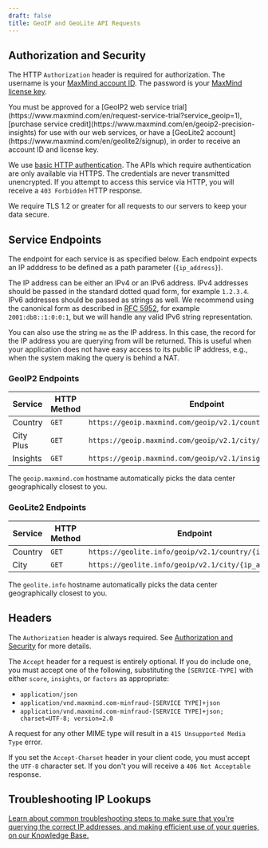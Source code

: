 ```yaml
---
draft: false
title: GeoIP and GeoLite API Requests
---
```


## Authorization and Security

The HTTP `Authorization` header is required for authorization. The username is
your
[MaxMind account ID](https://www.maxmind.com/en/accounts/current/license-key).
The password is your
[MaxMind license key](https://www.maxmind.com/en/accounts/current/license-key).

<Alert type="warning">
  You must be approved for a [GeoIP2 web service
  trial](https://www.maxmind.com/en/request-service-trial?service_geoip=1),
  [purchase service credit](https://www.maxmind.com/en/geoip2-precision-insights)
  for use with our web services, or have a [GeoLite2
  account](https://www.maxmind.com/en/geolite2/signup), in order to receive an
  account ID and license key.
</Alert>

We use
[basic HTTP authentication](https://en.wikipedia.org/wiki/Basic_access_authentication).
The APIs which require authentication are only available via HTTPS. The
credentials are never transmitted unencrypted. If you attempt to access this
service via HTTP, you will receive a `403 Forbidden` HTTP response.

We require TLS 1.2 or greater for all requests to our servers to keep your data
secure.

## Service Endpoints

The endpoint for each service is as specified below. Each endpoint expects an IP
adddress to be defined as a path parameter (`{ip_address}`).

The IP address can be either an IPv4 or an IPv6 address. IPv4 addresses should
be passed in the standard dotted quad form, for example `1.2.3.4`. IPv6
addresses should be passed as strings as well. We recommend using the canonical
form as described in [RFC 5952](https://tools.ietf.org/html/rfc5952), for
example `2001:db8::1:0:0:1`, but we will handle any valid IPv6 string
representation.

You can also use the string `me` as the IP address. In this case, the record for
the IP address you are querying from will be returned. This is useful when your
application does not have easy access to its public IP address, e.g., when the
system making the query is behind a NAT.

### GeoIP2 Endpoints

| Service   | HTTP Method | Endpoint                                                     |
| --------- | ----------- | ------------------------------------------------------------ |
| Country   | `GET`       | `https://geoip.maxmind.com/geoip/v2.1/country/{ip_address}`  |
| City Plus | `GET`       | `https://geoip.maxmind.com/geoip/v2.1/city/{ip_address}`     |
| Insights  | `GET`       | `https://geoip.maxmind.com/geoip/v2.1/insights/{ip_address}` |

The `geoip.maxmind.com` hostname automatically picks the data center
geographically closest to you.

### GeoLite2 Endpoints

| Service | HTTP Method | Endpoint                                               |
| ------- | ----------- | ------------------------------------------------------ |
| Country | `GET`       | `https://geolite.info/geoip/v2.1/country/{ip_address}` |
| City    | `GET`       | `https://geolite.info/geoip/v2.1/city/{ip_address}`    |

The `geolite.info` hostname automatically picks the data center geographically
closest to you.

## Headers

The `Authorization` header is always required. See
[Authorization and Security](#authorization-and-security) for more details.

The `Accept` header for a request is entirely optional. If you do include one,
you must accept one of the following, substituting the `[SERVICE-TYPE]` with
either `score`, `insights`, or `factors` as appropriate:

- `application/json`
- `application/vnd.maxmind.com-minfraud-[SERVICE TYPE]+json`
- `application/vnd.maxmind.com-minfraud-[SERVICE TYPE]+json; charset=UTF-8; version=2.0`

A request for any other MIME type will result in a `415 Unsupported Media Type`
error.

If you set the `Accept-Charset` header in your client code, you must accept the
`UTF-8` character set. If you don't you will receive a `406 Not Acceptable`
response.

## Troubleshooting IP Lookups

[Learn about common troubleshooting steps to make sure that you're querying the correct IP addresses, and making efficient use of your queries, on our Knowledge Base.](https://support.maxmind.com/hc/en-us/articles/4408248823835-Optimize-my-Web-Service-Integration)
